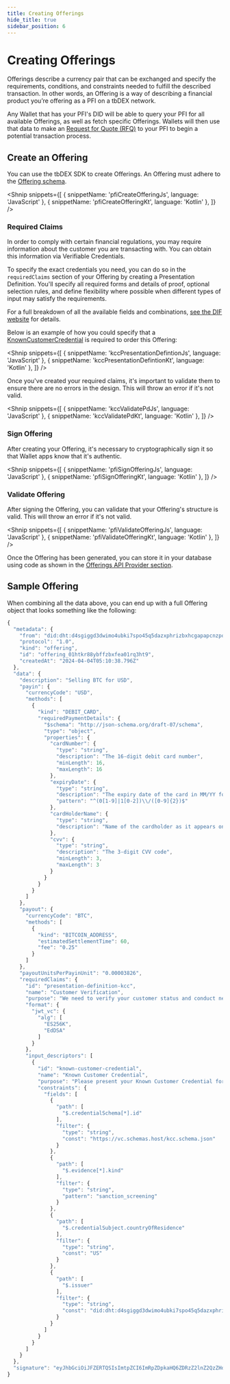 ```yaml
---
title: Creating Offerings
hide_title: true
sidebar_position: 6
---
```



<LanguageSwitcher languages="JavaScript, Kotlin" />

# Creating Offerings

Offerings describe a currency pair that can be exchanged and specify the requirements, conditions, and constraints needed to fulfill the described transaction.
In other words, an Offering is a way of describing a financial product you’re offering as a PFI on a tbDEX network.

Any Wallet that has your PFI's DID will be able to query your PFI for all available Offerings, as well as fetch specific Offerings. Wallets will then use that data to make an [Request for Quote (RFQ)](/docs/tbdex/wallet/send-rfq) to your PFI to begin a potential transaction process.

## Create an Offering

You can use the tbDEX SDK to create Offerings.
An Offering must adhere to the [Offering schema](https://github.com/TBD54566975/tbdex/tree/main/specs/protocol#offering).

<Shnip
  snippets={[
    { snippetName: 'pfiCreateOfferingJs', language: 'JavaScript' },
    { snippetName: 'pfiCreateOfferingKt', language: 'Kotlin' },
  ]}
/>

### Required Claims

In order to comply with certain financial regulations, you may require information about the customer you are transacting with.
You can obtain this information via <Web5Url to="/verifiable-credentials/what-are-vcs">Verifiable Credentials</Web5Url>.

To specify the exact credentials you need, you can do so in the `requiredClaims` section of your Offering by <Web5Url to="/verifiable-credentials/presentation-definition/">creating a Presentation Definition</Web5Url>.
You'll specify all required forms and details of proof, optional selection rules, and define flexibility where possible when different types of input may satisfy the requirements.

For a full breakdown of all the available fields and combinations, [see the DIF website](https://identity.foundation/presentation-exchange/#presentation-definition) for details.

Below is an example of how you could specify that a [KnownCustomerCredential](https://www.tbdex.io/guides/kcc) is required to order this Offering:

<Shnip
  snippets={[
    { snippetName: 'kccPresentationDefintionJs', language: 'JavaScript' },
    { snippetName: 'kccPresentationDefintionKt', language: 'Kotlin' },
  ]}
/>

Once you've created your required claims, it's important to validate them to ensure there are no errors in the design.
This will throw an error if it's not valid.

<Shnip
  snippets={[
    { snippetName: 'kccValidatePdJs', language: 'JavaScript' },
    { snippetName: 'kccValidatePdKt', language: 'Kotlin' },
  ]}
/>

### Sign Offering

After creating your Offering, it's necessary to cryptographically sign it so that Wallet apps know that it's authentic.

<Shnip
  snippets={[
    { snippetName: 'pfiSignOfferingJs', language: 'JavaScript' },
    { snippetName: 'pfiSignOfferingKt', language: 'Kotlin' },
  ]}
/>

### Validate Offering

After signing the Offering, you can validate that your Offering's structure is valid.
This will throw an error if it's not valid.

<Shnip
  snippets={[
    { snippetName: 'pfiValidateOfferingJs', language: 'JavaScript' },
    { snippetName: 'pfiValidateOfferingKt', language: 'Kotlin' },
  ]}
/>

Once the Offering has been generated, you can store it in your database using code as shown in the [Offerings API Provider section](/docs/tbdex/pfi/anatomy-of-a-pfi#offerings-api-provider).

## Sample Offering

When combining all the data above, you can end up with a full Offering object that looks something like the following:

```js
{
  "metadata": {
    "from": "did:dht:d4sgiggd3dwimo4ubki7spo45q5dazxphrizbxhcgapapcnzpouy",
    "protocol": "1.0",
    "kind": "offering",
    "id": "offering_01htkr88ybffzbxfea01rq3ht9",
    "createdAt": "2024-04-04T05:10:38.796Z"
  },
  "data": {
    "description": "Selling BTC for USD",
    "payin": {
      "currencyCode": "USD",
      "methods": [
        {
          "kind": "DEBIT_CARD",
          "requiredPaymentDetails": {
            "$schema": "http://json-schema.org/draft-07/schema",
            "type": "object",
            "properties": {
              "cardNumber": {
                "type": "string",
                "description": "The 16-digit debit card number",
                "minLength": 16,
                "maxLength": 16
              },
              "expiryDate": {
                "type": "string",
                "description": "The expiry date of the card in MM/YY format",
                "pattern": "^(0[1-9]|1[0-2])\\/([0-9]{2})$"
              },
              "cardHolderName": {
                "type": "string",
                "description": "Name of the cardholder as it appears on the card"
              },
              "cvv": {
                "type": "string",
                "description": "The 3-digit CVV code",
                "minLength": 3,
                "maxLength": 3
              }
            }
          }
        }
      ]
    },
    "payout": {
      "currencyCode": "BTC",
      "methods": [
        {
          "kind": "BITCOIN_ADDRESS",
          "estimatedSettlementTime": 60,
          "fee": "0.25"
        }
      ]
    },
    "payoutUnitsPerPayinUnit": "0.00003826",
    "requiredClaims": {
      "id": "presentation-definition-kcc",
      "name": "Customer Verification",
      "purpose": "We need to verify your customer status and conduct necessary checks.",
      "format": {
        "jwt_vc": {
          "alg": [
            "ES256K",
            "EdDSA"
          ]
        }
      },
      "input_descriptors": [
        {
          "id": "known-customer-credential",
          "name": "Known Customer Credential",
          "purpose": "Please present your Known Customer Credential for verification.",
          "constraints": {
            "fields": [
              {
                "path": [
                  "$.credentialSchema[*].id"
                ],
                "filter": {
                  "type": "string",
                  "const": "https://vc.schemas.host/kcc.schema.json"
                }
              },
              {
                "path": [
                  "$.evidence[*].kind"
                ],
                "filter": {
                  "type": "string",
                  "pattern": "sanction_screening"
                }
              },
              {
                "path": [
                  "$.credentialSubject.countryOfResidence"
                ],
                "filter": {
                  "type": "string",
                  "const": "US"
                }
              },
              {
                "path": [
                  "$.issuer"
                ],
                "filter": {
                  "type": "string",
                  "const": "did:dht:d4sgiggd3dwimo4ubki7spo45q5dazxphrizbxhcgapapcnzpouy"
                }
              }
            ]
          }
        }
      ]
    }
  },
  "signature": "eyJhbGciOiJFZERTQSIsImtpZCI6ImRpZDpkaHQ6ZDRzZ2lnZ2QzZHdpbW80dWJraTdzcG80NXE1ZGF6eHBocml6YnhoY2dhcGFwY256cG91eSMwIn0..CcC0pWCpZXzqvPF-2z-axvJQyHhT6-Of4lavPIrrIrJ4WM5eyKRaR7YgEORh7xMwR_pXZ_KUHnPksmSQZsm2Ag"
}
```
